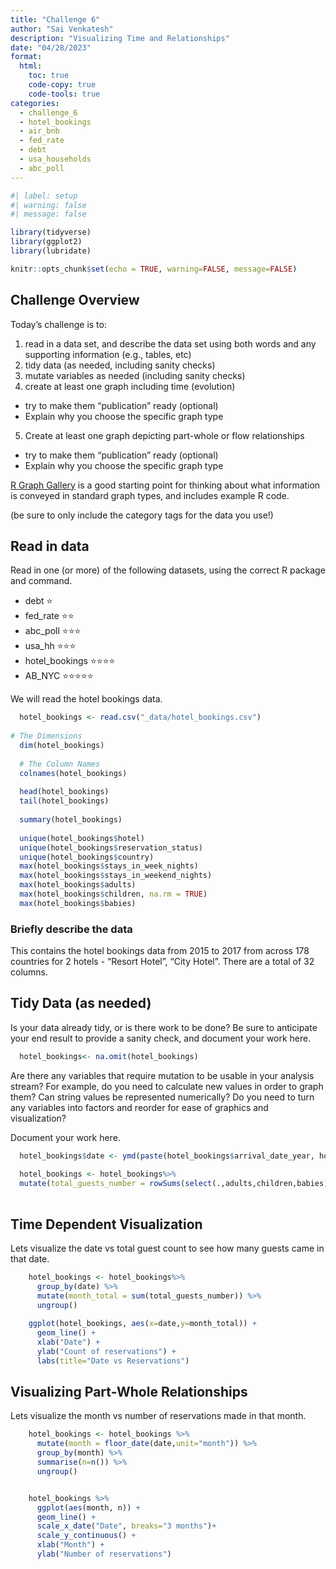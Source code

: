 ```yaml
---
title: "Challenge 6"
author: "Sai Venkatesh"
description: "Visualizing Time and Relationships"
date: "04/28/2023"
format:
  html:
    toc: true
    code-copy: true
    code-tools: true
categories:
  - challenge_6
  - hotel_bookings
  - air_bnb
  - fed_rate
  - debt
  - usa_households
  - abc_poll
---
```


```r
#| label: setup
#| warning: false
#| message: false

library(tidyverse)
library(ggplot2)
library(lubridate)

knitr::opts_chunk$set(echo = TRUE, warning=FALSE, message=FALSE)
```

## Challenge Overview

Today's challenge is to:

1)  read in a data set, and describe the data set using both words and any supporting information (e.g., tables, etc)
2)  tidy data (as needed, including sanity checks)
3)  mutate variables as needed (including sanity checks)
4)  create at least one graph including time (evolution)
   - try to make them "publication" ready (optional)
   - Explain why you choose the specific graph type
5)  Create at least one graph depicting part-whole or flow relationships
   - try to make them "publication" ready (optional)
   - Explain why you choose the specific graph type

[R Graph Gallery](https://r-graph-gallery.com/) is a good starting point for thinking about what information is conveyed in standard graph types, and includes example R code.

(be sure to only include the category tags for the data you use!)

## Read in data

Read in one (or more) of the following datasets, using the correct R package and command.

  - debt  ⭐
  - fed_rate ⭐⭐
  - abc_poll ⭐⭐⭐
  - usa_hh ⭐⭐⭐
  - hotel_bookings ⭐⭐⭐⭐
  - AB_NYC ⭐⭐⭐⭐⭐

  
We will read the hotel bookings data.

```r
  hotel_bookings <- read.csv("_data/hotel_bookings.csv")
  
# The Dimensions 
  dim(hotel_bookings)
  
  # The Column Names 
  colnames(hotel_bookings)
  
  head(hotel_bookings)
  tail(hotel_bookings)
  
  summary(hotel_bookings)
  
  unique(hotel_bookings$hotel)
  unique(hotel_bookings$reservation_status)
  unique(hotel_bookings$country)
  max(hotel_bookings$stays_in_week_nights)
  max(hotel_bookings$stays_in_weekend_nights)
  max(hotel_bookings$adults)
  max(hotel_bookings$children, na.rm = TRUE)
  max(hotel_bookings$babies)

```

### Briefly describe the data

This contains the hotel bookings data from 2015 to 2017 from across 178 countries for 2 hotels - "Resort Hotel", "City Hotel".
There are a total of 32 columns.

## Tidy Data (as needed)

Is your data already tidy, or is there work to be done? Be sure to anticipate your end result to provide a sanity check, and document your work here.

```r
  hotel_bookings<- na.omit(hotel_bookings)
```

Are there any variables that require mutation to be usable in your analysis stream? For example, do you need to calculate new values in order to graph them? Can string values be represented numerically? Do you need to turn any variables into factors and reorder for ease of graphics and visualization?

Document your work here.

```r


  hotel_bookings$date <- ymd(paste(hotel_bookings$arrival_date_year, hotel_bookings$arrival_date_month, hotel_bookings$arrival_date_day_of_month,  sep = "-"))
  
  hotel_bookings <- hotel_bookings%>%
  mutate(total_guests_number = rowSums(select(.,adults,children,babies),na.rm = TRUE))
  
```

## Time Dependent Visualization

Lets visualize the date vs total guest count to see how many guests came in that date.

```r
    hotel_bookings <- hotel_bookings%>%
      group_by(date) %>%
      mutate(month_total = sum(total_guests_number)) %>%
      ungroup()
    
    ggplot(hotel_bookings, aes(x=date,y=month_total)) + 
      geom_line() + 
      xlab("Date") + 
      ylab("Count of reservations") +
      labs(title="Date vs Reservations")
```

## Visualizing Part-Whole Relationships

Lets visualize the month vs number of reservations made in that month.

```r

    hotel_bookings <- hotel_bookings %>%
      mutate(month = floor_date(date,unit="month")) %>%
      group_by(month) %>%
      summarise(n=n()) %>%
      ungroup()


    hotel_bookings %>%
      ggplot(aes(month, n)) +
      geom_line() +
      scale_x_date("Date", breaks="3 months")+
      scale_y_continuous() +
      xlab("Month") + 
      ylab("Number of reservations")

```